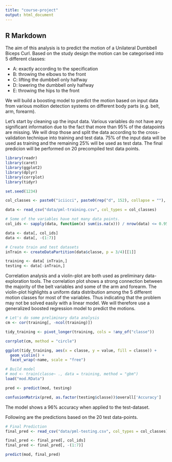 ```yaml
---
title: "course-project"
output: html_document
---
```


## R Markdown

The aim of this analysis is to predict the motion of a Unilateral Dumbbell Biceps Curl.
Based on the study design the motion can be categorised into 5 different classes:

- A: exactly according to the specification
- B: throwing the elbows to the front
- C: lifting the dumbbell only halfway
- D: lowering the dumbbell only halfway
- E: throwing the hips to the front

We will build a boosting model to predict the motion based on input data from 
various moition detection systems on different body parts (e.g. belt, arm, forearm).

Let's start by cleaning up the input data. Various variables do not have any significant
information due to the fact that more than 95% of the datapoints are missing. We 
will drop those and split the data according to the cross-validation technique
into training and test data. 75% of the input data will be used as training and the
remaining 25% will be used as test data. The final predicion will be performed on 
20 precompiled test data points.

```r
library(readr)
library(caret)
library(ggplot2)
library(dplyr)
library(corrplot)
library(tidyr)

set.seed(1234)

col_classes <- paste0("iciicci", paste0(rep("d", 152), collapse = ""), "c")

data <- read_csv("data/pml-training.csv", col_types = col_classes)

# Some of the variables have not many data points.
col_ids <- sapply(data, function(x) sum(is.na(x))) / nrow(data) <= 0.95

data <- data[, col_ids]
data <- data[, -(1:7)]

# Create train and test datasets
inTrain <- createDataPartition(data$classe, p = 3/4)[[1]]

training <- data[ inTrain,]
testing <- data[-inTrain,]
```

Correlation analysis and a violin-plot are both used as preliminary data-exploration
tools. The correlation plot shows a strong connection between the majority of the 
belt variables and some of the arm and forearm. The violin-plot highlights a uniform
data distribution among the 5 different motion classes for most of the variables.
Thus indicating that the problem may not be solved easily with a linear model.
We will therefore use a generalized boosted regression model to predict the motions.


```r
# Let's do some preliminary data analysis
cm <- cor(training[, -ncol(training)])

tidy_training <- pivot_longer(training, cols = !any_of("classe"))
```

```r
corrplot(cm, method = "circle")
```

```r
ggplot(tidy_training, aes(x = classe, y = value, fill = classe)) +
  geom_violin() +
  facet_wrap(~name, scale = "free")
```

```r
# Build model
# mod <- train(classe~ ., data = training, method = "gbm")
load("mod.RData")

pred <- predict(mod, testing)

confusionMatrix(pred, as.factor(testing$classe))$overall['Accuracy']
```

The model shows a 96% accuracy when applied to the test-dataset.

Following are the predictions based on the 20 test data-points.

```r
# Final Prediction
final_pred <- read_csv("data/pml-testing.csv", col_types = col_classes)

final_pred <- final_pred[, col_ids]
final_pred <- final_pred[, -(1:7)]

predict(mod, final_pred)
```

